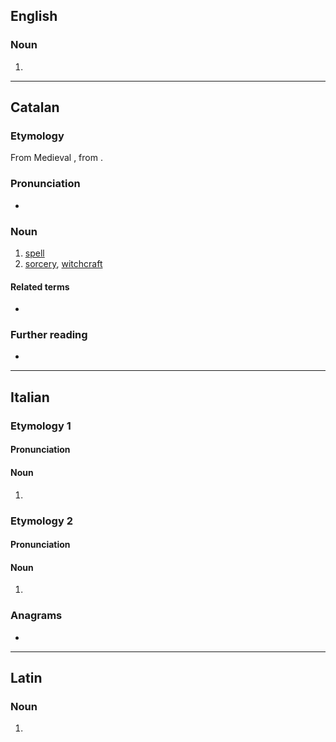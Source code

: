 ==English==

===Noun===
{{head|en|noun form}}

# {{plural of|en|sortilegus}}

----

==Catalan==

===Etymology===
From Medieval {{bor|ca|la|sortilegium}}, from {{m|la|sortilegus||soothsaying}}.

===Pronunciation===
* {{ca-IPA|è}}

===Noun===
{{ca-noun|m}}

# [[spell]]
# [[sorcery]], [[witchcraft]]

====Related terms====
* {{l|ca|sortíleg}}

===Further reading===
* {{R:IEC2}}

{{c|ca|Occult}}

----

==Italian==

===Etymology 1===

====Pronunciation====
{{it-pr|sortìlegi}}

====Noun====
{{head|it|noun form|g=m}}

# {{plural of|it|sortilego}}

===Etymology 2===

====Pronunciation====
{{it-pr|sortilègi}}

====Noun====
{{head|it|noun form|g=m}}

# {{plural of|it|sortilegio}}

===Anagrams===
* {{anagrams|it|a=egiilorst|sgretolii|stiglierò|togliersi}}

----

==Latin==

===Noun===
{{la-noun-form|sortilegī}}

# {{inflection of|la|sortilegum||gen|s}}